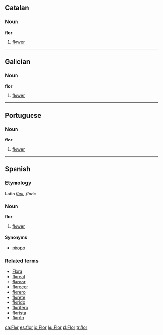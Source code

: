 ==Catalan==
===Noun===
'''flor'''

# [[flower]]

----

==Galician==
===Noun===
'''flor'''

# [[flower]]

----

==Portuguese==
===Noun===
'''flor'''

# [[flower]]

----

==Spanish==
===Etymology===
Latin ''[[flos]], floris''
===Noun===
'''flor'''

#[[flower]]

====Synonyms====
*[[piropo]]

===Related terms===
*[[Flora]]
*[[floreal]]
*[[florear]]
*[[florecer]]
*[[florero]]
*[[florete]]
*[[florido]]
*[[florífero]]
*[[florista]]
*[[florón]]

[[ca:Flor]]
[[es:flor]]
[[io:Flor]]
[[hu:Flor]]
[[pl:Flor]]
[[tr:flor]]